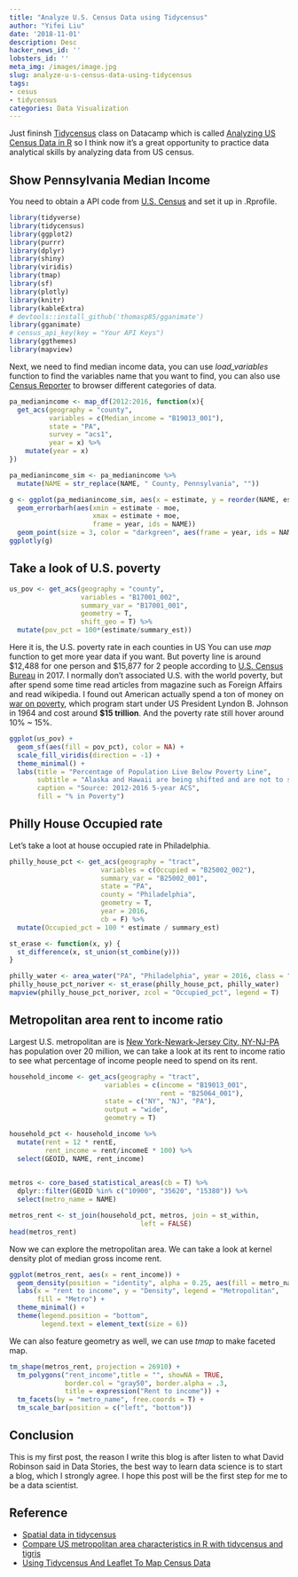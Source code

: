 ```yaml
---
title: "Analyze U.S. Census Data using Tidycensus"
author: "Yifei Liu"
date: '2018-11-01'
description: Desc
hacker_news_id: ''
lobsters_id: ''
meta_img: /images/image.jpg
slug: analyze-u-s-census-data-using-tidycensus
tags:
- cesus
- tidycensus
categories: Data Visualization
---
```


Just fininsh [Tidycensus](https://walkerke.github.io/tidycensus/) class on Datacamp which is called [Analyzing US Census Data in R](https://www.datacamp.com/courses/analyzing-us-census-data-in-r) so I think now it's a great opportunity to practice data analytical skills by analyzing data from US census. 

## Show Pennsylvania Median Income 

You need to obtain a API code from [U.S. Census](https://api.census.gov/data/key_signup.html) and set it up in .Rprofile. 

```r
library(tidyverse)
library(tidycensus)
library(ggplot2)
library(purrr)
library(dplyr)
library(shiny)
library(viridis)
library(tmap)
library(sf)
library(plotly)
library(knitr)
library(kableExtra)
# devtools::install_github('thomasp85/gganimate')
library(gganimate)
# census_api_key(key = "Your API Keys")
library(ggthemes)
library(mapview)
```
Next, we need to find median income data, you can use _load_variables_ function to find the variables name that you want to find, you can also use [Census Reporter](https://censusreporter.org) to browser different categories of data. 

```r
pa_medianincome <- map_df(2012:2016, function(x){
  get_acs(geography = "county",
          variables = c(Median_income = "B19013_001"),
          state = "PA",
          survey = "acs1",
          year = x) %>%
    mutate(year = x)
})

pa_medianincome_sim <- pa_medianincome %>%
  mutate(NAME = str_replace(NAME, " County, Pennsylvania", ""))

g <- ggplot(pa_medianincome_sim, aes(x = estimate, y = reorder(NAME, estimate))) + 
  geom_errorbarh(aes(xmin = estimate - moe,
                     xmax = estimate + moe,
                     frame = year, ids = NAME))
  geom_point(size = 3, color = "darkgreen", aes(frame = year, ids = NAME))
ggplotly(g)
```

## Take a look of U.S. poverty 


```r
us_pov <- get_acs(geography = "county",
                  variables = "B17001_002",
                  summary_var = "B17001_001",
                  geometry = T, 
                  shift_geo = T) %>%
  mutate(pov_pct = 100*(estimate/summary_est))
```
Here it is, the U.S. poverty rate in each counties in US You can use _map_ function to get more year data if you want. But poverty line is around $12,488 for one person and $15,877 for 2 people according to [U.S. Census Bureau](https://www.census.gov/data/tables/time-series/demo/income-poverty/historical-poverty-thresholds.html) in 2017. I normally don't associated U.S. with the world poverty, but after spend some time read articles from magazine such as Foreign Affairs and read wikipedia. I found out American actually spend a ton of money on [war on poverty](https://en.wikipedia.org/wiki/War_on_Poverty), which program start under US President Lyndon B. Johnson in 1964 and cost around **$15 trillion**. And the poverty rate still hover around 10% ~ 15%.  


```r
ggplot(us_pov) +
  geom_sf(aes(fill = pov_pct), color = NA) +
  scale_fill_viridis(direction = -1) +
  theme_minimal() +
  labs(title = "Percentage of Population Live Below Poverty Line",
       subtitle = "Alaska and Hawaii are being shifted and are not to scale",
       caption = "Source: 2012-2016 5-year ACS",
       fill = "% in Poverty")
```


## Philly House Occupied rate

Let's take a loot at house occupied rate in Philadelphia. 

```r
philly_house_pct <- get_acs(geography = "tract",
                       variables = c(Occupied = "B25002_002"),
                       summary_var = "B25002_001",
                       state = "PA",
                       county = "Philadelphia",
                       geometry = T,
                       year = 2016,
                       cb = F) %>%
  mutate(Occupied_pct = 100 * estimate / summary_est)

st_erase <- function(x, y) {
  st_difference(x, st_union(st_combine(y)))
}

philly_water <- area_water("PA", "Philadelphia", year = 2016, class = "sf")
philly_house_pct_noriver <- st_erase(philly_house_pct, philly_water)
mapview(philly_house_pct_noriver, zcol = "Occupied_pct", legend = T)
```


## Metropolitan area rent to income ratio

Largest U.S. metropolitan are is [New York-Newark-Jersey City, NY-NJ-PA](https://en.wikipedia.org/wiki/New_York_metropolitan_area) has population over 20
million, we can take a look at its rent to income ratio to see what percentage of income people need to spend on its rent. 

```r
household_income <- get_acs(geography = "tract",
                        variables = c(income = "B19013_001",
                                      rent = "B25064_001"),
                        state = c("NY", "NJ", "PA"),
                        output = "wide",
                        geometry = T) 

household_pct <- household_income %>%
  mutate(rent = 12 * rentE,
         rent_income = rent/incomeE * 100) %>%
  select(GEOID, NAME, rent_income)
  

metros <- core_based_statistical_areas(cb = T) %>%
  dplyr::filter(GEOID %in% c("10900", "35620", "15380")) %>%
  select(metro_name = NAME)

metros_rent <- st_join(household_pct, metros, join = st_within,
                                 left = FALSE)
head(metros_rent)
```
Now we can explore the metropolitan area. We can take a look at kernel density plot of median gross income rent. 

```r
ggplot(metros_rent, aes(x = rent_income)) +
  geom_density(position = "identity", alpha = 0.25, aes(fill = metro_name)) +
  labs(x = "rent to income", y = "Density", legend = "Metropolitan",
       fill = "Metro") +
  theme_minimal() +
  theme(legend.position = "bottom",
        legend.text = element_text(size = 6))

```

We can also feature geometry as well, we can use _tmap_ to make faceted map. 

```r
tm_shape(metros_rent, projection = 26910) +
  tm_polygons("rent_income",title = "", showNA = TRUE,
              border.col = "gray50", border.alpha = .3,
              title = expression("Rent to income")) +
  tm_facets(by = "metro_name", free.coords = T) +
  tm_scale_bar(position = c("left", "bottom")) 
```


## Conclusion

This is my first post, the reason I write this blog is after listen to what David Robinson said in Data Stories, the best way to learn data science is to start a blog, which I strongly agree. I hope this post will be the first step for me to be a data scientist. 


## Reference
- [Spatial data in tidycensus](https://walkerke.github.io/tidycensus/articles/spatial-data.html)
- [Compare US metropolitan area characteristics in R with tidycensus and tigris](https://walkerke.github.io/2017/06/comparing-metros/)
- [Using Tidycensus And Leaflet To Map Census Data](https://juliasilge.com/blog/using-tidycensus/)









